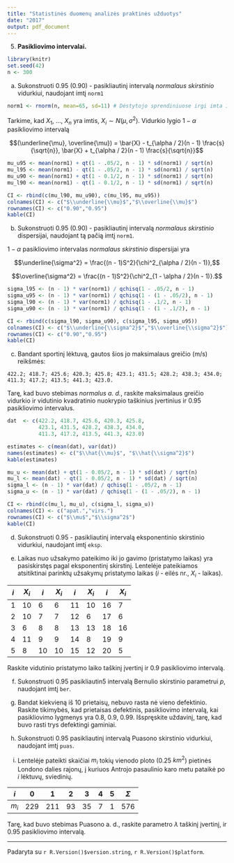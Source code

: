 ```yaml
---
title: "Statistinės duomenų analizės praktinės užduotys"
date: "2017"
output: pdf_document
---
```


5.  __Pasikliovimo intervalai.__

```r
library(knitr)
set.seed(42)
n <- 300
```

   (a) Sukonstruoti 0.95 (0.90) - pasikliautinį intervalą _normalaus skirstinio_
   vidurkiui, naudojant imtį `norm1`

```r
norm1 <- rnorm(n, mean=65, sd=11) # Dėstytojo sprendiniuose irgi imta 11, o ne srqt(11)
```
   Tarkime, kad $X_1$, ..., $X_n$ yra imtis, $X_i \sim N(\mu, \sigma^2)$.
   Vidurkio lygio $1 - \alpha$ pasikliovimo intervalą

   $$(\underline{\mu}, \overline{\mu}) = \bar{X} - t_{\alpha / 2}(n - 1) \frac{s}{\sqrt{n}},
   \bar{X} + t_{\alpha / 2}(n - 1) \frac{s}{\sqrt{n}}$$

```r
mu_u95 <- mean(norm1) + qt(1 - .05/2, n - 1) * sd(norm1) / sqrt(n)
mu_l95 <- mean(norm1) - qt(1 - .05/2, n - 1) * sd(norm1) / sqrt(n)
mu_u90 <- mean(norm1) + qt(1 - 0.1/2, n - 1) * sd(norm1) / sqrt(n)
mu_l90 <- mean(norm1) - qt(1 - 0.1/2, n - 1) * sd(norm1) / sqrt(n)

CI <- rbind(c(mu_l90, mu_u90), c(mu_l95, mu_u95))
colnames(CI) <- c("$\\underline{\\mu}$","$\\overline{\\mu}$")
rownames(CI) <- c("0.90","0.95")
kable(CI)
```

   (b) Sukonstruoti 0.95 (0.90) - pasikliautinį intervalą _normalaus skirstinio_
   dispersijai, naudojant tą pačią imtį `norm1`.

   $1 - \alpha$ pasikliovimo intervalas _normalaus skirstinio_ dispersijai yra

   $$\underline{\sigma^2} = \frac{(n - 1)S^2}{\chi^2_{\alpha / 2}(n - 1)},$$

   $$\overline{\sigma^2} = \frac{(n - 1)S^2}{\chi^2_{1 - \alpha / 2}(n - 1)}.$$

```r
sigma_l95 <- (n - 1) * var(norm1) / qchisq(1 - .05/2, n - 1)
sigma_u95 <- (n - 1) * var(norm1) / qchisq(1 - (1 - .05/2), n - 1)
sigma_l90 <- (n - 1) * var(norm1) / qchisq(1 - .1/2, n - 1)
sigma_u90 <- (n - 1) * var(norm1) / qchisq(1 - (1 - .1/2), n - 1)

CI <- rbind(c(sigma_l90, sigma_u90), c(sigma_l95, sigma_u95))
colnames(CI) <- c("$\\underline{\\sigma^2}$","$\\overline{\\sigma^2}$")
rownames(CI) <- c("0.90","0.95")
kable(CI)
```

   (c) Bandant sportinį lėktuvą, gautos šios jo maksimalaus greičio (m/s)
   reikšmės:

   `422.2; 418.7; 425.6; 420.3; 425.8; 423.1; 431.5; 428.2; 438.3; 434.0;
   411.3; 417.2; 413.5; 441.3; 423.0.`

   Tarę, kad buvo stebimas _normalus a. d._, raskite maksimalaus greičio vidurkio
   ir vidutinio kvadratinio nuokrypio taškinius įvertinius ir 0.95 pasikliovimo
   intervalus.

```r
dat  <- c(422.2, 418.7, 425.6, 420.3, 425.8,
          423.1, 431.5, 428.2, 438.3, 434.0,
          411.3, 417.2, 413.5, 441.3, 423.0)

estimates <- c(mean(dat), var(dat))
names(estimates) <- c("$\\hat{\\mu}$", "$\\hat{\\sigma^2}$")
kable(estimates)

mu_u <- mean(dat) + qt(1 - 0.05/2, n - 1) * sd(dat) / sqrt(n)
mu_l <- mean(dat) - qt(1 - 0.05/2, n - 1) * sd(dat) / sqrt(n)
sigma_l <- (n - 1) * var(dat) / qchisq(1 - .05/2, n - 1)
sigma_u <- (n - 1) * var(dat) / qchisq(1 - (1 - .05/2), n - 1)

CI <- rbind(c(mu_l, mu_u), c(sigma_l, sigma_u))
colnames(CI) <- c("apat.","virs.")
rownames(CI) <- c("$\\mu$","$\\sigma^2$")
kable(CI)

```

   (d) Sukonstruoti 0.95 - pasikliautinį intervalą eksponentinio skirstinio
   vidurkiui, naudojant imtį `eksp`.

   (e) Laikas nuo užsakymo pateikimo iki jo gavimo (pristatymo laikas) yra
   pasiskirstęs pagal eksponentinį skirstinį. Lentelėje pateikiamos atsitiktinai
   parinktų užsakymų pristatymo laikas (_i_ - eilės nr., $X_i$ - laikas).

   | _i_ | $X_i$ | _i_ | $X_i$ | _i_ | $X_i$ | _i_ | $X_i$ |
   |-----|-------|-----|-------|-----|-------|-----|-------|
   | 1   | 10    | 6   | 6     | 11  | 10    | 16  | 7     |
   | 2   | 10    | 7   | 7     | 12  | 6     | 17  | 6     |
   | 3   | 6     | 8   | 8     | 13  | 13    | 18  | 16    |
   | 4   | 11    | 9   | 9     | 14  | 8     | 19  | 9     |
   | 5   | 8     | 10  | 10    | 15  | 12    | 20  | 5     |

   Raskite vidutinio pristatymo laiko taškinį įvertinį ir 0.9 pasikliovimo
   intervalą.

   (f) Sukonstruoti 0.95 pasikliautin5 intervalą Bernulio skirstinio parametrui
   _p_, naudojant imtį `ber`.

   (g) Bandat kiekvieną iš 10 prietaisų, nebuvo rasta nė vieno defektinio. Raskite
   tikimybės, kad prietaisas defektinis, pasikliovimo intervalą, kai pasikliovimo
   lygmenys yra 0.8, 0.9, 0.99. Išspręskite uždavinį, tarę, kad buvo rasti trys
   defektingi gaminiai.

   (h) Sukonstruoti 0.95 pasikliautinį intervalą Puasono skirstinio vidurkiui,
   naudojant imtį `puas`.

   (i) Lentelėje pateikti skaičiai $m_i$ tokių vienodo ploto (0.25 $km^2$)
   pietinės Londono dalies rajonų, į kuriuos Antrojo pasaulinio karo metu
   pataikė po _i_ lėktuvų, sviedinių.

   | _i_   | 0   | 1   | 2  | 3  | 4 | 5 | $\Sigma$ |
   |-------|-----|-----|----|----|---|---|----------|
   | $m_i$ | 229 | 211 | 93 | 35 | 7 | 1 | 576      |

   Tarę, kad buvo stebimas Puasono a. d., raskite parametro $\lambda$ taškinį
   įvertinį, ir 0.95 pasikliovimo intervalą.

***
  Padaryta su `r R.Version()$version.string`, `r R.Version()$platform`.
